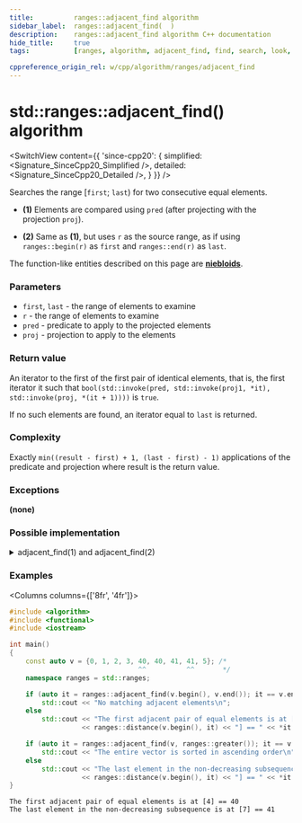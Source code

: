 ```yaml
---
title:			ranges::adjacent_find algorithm
sidebar_label:	ranges::adjacent_find(  )
description:	ranges::adjacent_find algorithm C++ documentation
hide_title:		true
tags:			[ranges, algorithm, adjacent_find, find, search, look, predicate, adjacent, condition]

cppreference_origin_rel: w/cpp/algorithm/ranges/adjacent_find
---
```



<!----------------- Codes ---------------------->


# std::ranges::adjacent_find() algorithm

<SwitchView content={{
	'since-cpp20': {
		simplified:	<Signature_SinceCpp20_Simplified />,
		detailed:	<Signature_SinceCpp20_Detailed />,
	}
}} />

Searches the range [`first`; `last`) for two consecutive equal elements.

- **(1)** Elements are compared using `pred` (after projecting with the projection `proj`).

- **(2)** Same as **(1)**, but uses `r` as the source range, as if using `ranges::begin(r)` as `first` and `ranges::end(r)` as `last`.

The function-like entities described on this page are [**niebloids**](#).

### Parameters

- `first`, `last` - the range of elements to examine
- `r` - the range of elements to examine
- `pred` - predicate to apply to the projected elements
- `proj` - projection to apply to the elements

### Return value

An iterator to the first of the first pair of identical elements, that is, the first iterator it such that `bool(std::invoke(pred, std::invoke(proj1, *it), std::invoke(proj, *(it + 1))))` is `true`.

If no such elements are found, an iterator equal to `last` is returned.

### Complexity

Exactly `min((result - first) + 1, (last - first) - 1)` applications of the predicate and projection where result is the return value.

### Exceptions

**(none)**

### Possible implementation

<details>
<summary>adjacent_find(1) and adjacent_find(2)</summary>

```cpp
struct adjacent_find_fn
{
    template<std::forward_iterator I, std::sentinel_for<I> S, class Proj = std::identity,
             std::indirect_binary_predicate<
                 std::projected<I, Proj>,
                 std::projected<I, Proj>> Pred = ranges::equal_to>
    constexpr I operator()(I first, S last, Pred pred = {}, Proj proj = {}) const
    {
        if (first == last)
            return first;
        auto next = ranges::next(first);
        for (; next != last; ++next, ++first)
            if (std::invoke(pred, std::invoke(proj, *first), std::invoke(proj, *next)))
                return first;
        return next;
    }

    template<ranges::forward_range R, class Proj = std::identity,
             std::indirect_binary_predicate<
                 std::projected<ranges::iterator_t<R>, Proj>,
                 std::projected<ranges::iterator_t<R>, Proj>> Pred = ranges::equal_to>
    constexpr ranges::borrowed_iterator_t<R>
        operator()(R&& r, Pred pred = {}, Proj proj = {}) const
    {
        return (*this)(ranges::begin(r), ranges::end(r), std::ref(pred), std::ref(proj));
    }
};

inline constexpr adjacent_find_fn adjacent_find;
```

</details>

### Examples

<Columns columns={['8fr', '4fr']}>
<div>

```cpp title='Main.cpp' showLineNumbers
#include <algorithm>
#include <functional>
#include <iostream>

int main()
{
    const auto v = {0, 1, 2, 3, 40, 40, 41, 41, 5}; /*
                                ^^          ^^       */
    namespace ranges = std::ranges;

    if (auto it = ranges::adjacent_find(v.begin(), v.end()); it == v.end())
        std::cout << "No matching adjacent elements\n";
    else
        std::cout << "The first adjacent pair of equal elements is at ["
                  << ranges::distance(v.begin(), it) << "] == " << *it << '\n';

    if (auto it = ranges::adjacent_find(v, ranges::greater()); it == v.end())
        std::cout << "The entire vector is sorted in ascending order\n";
    else
        std::cout << "The last element in the non-decreasing subsequence is at ["
                  << ranges::distance(v.begin(), it) << "] == " << *it << '\n';
}
```

</div>
<div>

```plaintext title="Output"
The first adjacent pair of equal elements is at [4] == 40
The last element in the non-decreasing subsequence is at [7] == 41
```

</div>
</Columns>
